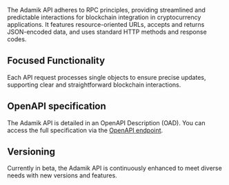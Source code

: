 The Adamik API adheres to RPC principles, providing streamlined and predictable interactions for blockchain integration in cryptocurrency applications. It features resource-oriented URLs, accepts and returns JSON-encoded data, and uses standard HTTP methods and response codes.

## Focused Functionality

Each API request processes single objects to ensure precise updates, supporting clear and straightforward blockchain interactions.

## OpenAPI specification

The Adamik API is detailed in an OpenAPI Description (OAD). You can access the full specification via the [OpenAPI endpoint](endpoint/get-openapi).

## Versioning

Currently in beta, the Adamik API is continuously enhanced to meet diverse needs with new versions and features.
